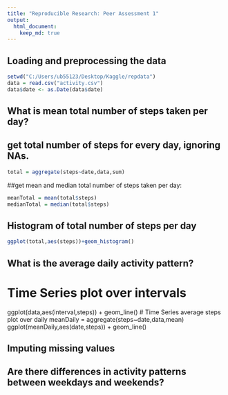 ```yaml
---
title: "Reproducible Research: Peer Assessment 1"
output: 
  html_document:
    keep_md: true
---
```



## Loading and preprocessing the data
```r
setwd("C:/Users/ub55123/Desktop/Kaggle/repdata")
data = read.csv("activity.csv")
data$date <- as.Date(data$date)
```

## What is mean total number of steps taken per day?
## get total number of steps for every day, ignoring NAs.
```r
total = aggregate(steps~date,data,sum)
```
##get mean and median total number of steps taken per day:
```r
meanTotal = mean(total$steps)
medianTotal = median(total$steps)
```
## Histogram of total number of steps per day
```r
ggplot(total,aes(steps))+geom_histogram()
```



## What is the average daily activity pattern?
# Time Series plot over intervals
ggplot(data,aes(interval,steps)) + geom_line()
# Time Series average steps plot over daily 
meanDaily = aggregate(steps~date,data,mean)
ggplot(meanDaily,aes(date,steps)) + geom_line()


## Imputing missing values



## Are there differences in activity patterns between weekdays and weekends?
